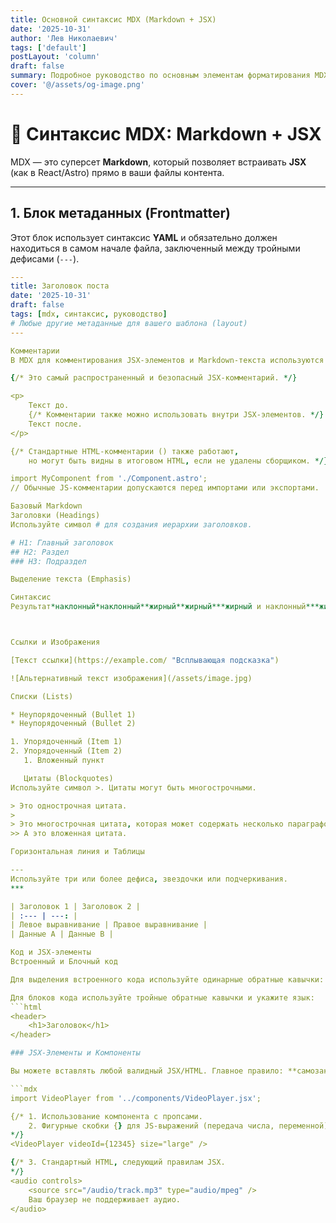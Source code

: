 ```yaml
---
title: Основной синтаксис MDX (Markdown + JSX)
date: '2025-10-31'
author: 'Лев Николаевич'
tags: ['default']
postLayout: 'column'
draft: false
summary: Подробное руководство по основным элементам форматирования MDX, включая Markdown, JSX и их совместное использование.
cover: '@/assets/og-image.png'
---
```


# 📝 Синтаксис MDX: Markdown + JSX

MDX — это суперсет **Markdown**, который позволяет встраивать **JSX** (как в React/Astro) прямо в ваши файлы контента.

---

## 1. Блок метаданных (Frontmatter)

Этот блок использует синтаксис **YAML** и обязательно должен находиться в самом начале файла, заключенный между тройными дефисами (`---`).

```yaml
---
title: Заголовок поста
date: '2025-10-31'
draft: false
tags: [mdx, синтаксис, руководство]
# Любые другие метаданные для вашего шаблона (layout)
---

Комментарии
В MDX для комментирования JSX-элементов и Markdown-текста используются фигурные скобки с синтаксисом JavaScript.

{/* Это самый распространенный и безопасный JSX-комментарий. */}

<p>
    Текст до.
    {/* Комментарии также можно использовать внутри JSX-элементов. */}
    Текст после.
</p>

{/* Стандартные HTML-комментарии () также работают, 
    но могут быть видны в итоговом HTML, если не удалены сборщиком. */}

import MyComponent from './Component.astro';
// Обычные JS-комментарии допускаются перед импортами или экспортами.

Базовый Markdown
Заголовки (Headings)
Используйте символ # для создания иерархии заголовков.

# H1: Главный заголовок
## H2: Раздел
### H3: Подраздел

Выделение текста (Emphasis)

Синтаксис
Результат*наклонный*наклонный**жирный**жирный***жирный и наклонный***жирный и наклонный~~зачёркнутый~~~~зачёркнутый~~



Ссылки и Изображения

[Текст ссылки](https://example.com/ "Всплывающая подсказка")

![Альтернативный текст изображения](/assets/image.jpg)

Списки (Lists)

* Неупорядоченный (Bullet 1)
* Неупорядоченный (Bullet 2)

1. Упорядоченный (Item 1)
2. Упорядоченный (Item 2)
   1. Вложенный пункт

   Цитаты (Blockquotes)
Используйте символ >. Цитаты могут быть многострочными.

> Это однострочная цитата.
>
> Это многострочная цитата, которая может содержать несколько параграфов.
>> А это вложенная цитата.

Горизонтальная линия и Таблицы

---
Используйте три или более дефиса, звездочки или подчеркивания.
***

| Заголовок 1 | Заголовок 2 |
| :--- | ---: |
| Левое выравнивание | Правое выравнивание |
| Данные A | Данные B |

Код и JSX-элементы
Встроенный и Блочный код

Для выделения встроенного кода используйте одинарные обратные кавычки: `const x = 5;`.

Для блоков кода используйте тройные обратные кавычки и укажите язык:
```html
<header>
    <h1>Заголовок</h1>
</header>

### JSX-Элементы и Компоненты

Вы можете вставлять любой валидный JSX/HTML. Главное правило: **самозакрывающиеся теги** (как `<source>`, `<br>`, `<img>`) должны заканчиваться слешем `/`.

```mdx
import VideoPlayer from '../components/VideoPlayer.jsx';

{/* 1. Использование компонента с пропсами.
    2. Фигурные скобки {} для JS-выражений (передача числа, переменной).
*/}
<VideoPlayer videoId={12345} size="large" />

{/* 3. Стандартный HTML, следующий правилам JSX.
*/}
<audio controls>
    <source src="/audio/track.mp3" type="audio/mpeg" />
    Ваш браузер не поддерживает аудио.
</audio>
